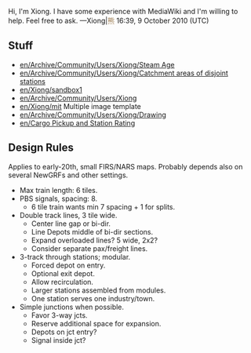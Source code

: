 Hi, I'm Xiong. I have some experience with MediaWiki and I'm willing to help. Feel free to ask. &mdash;Xiong|<font color="#997749">&#29066;</font> 16:39, 9 October 2010 (UTC)

== Stuff ==

* [[en/Archive/Community/Users/Xiong/Steam Age]]
* [[en/Archive/Community/Users/Xiong/Catchment areas of disjoint stations]]
* [[en/Xiong/sandbox1]]
* [[en/Archive/Community/Users/Xiong]]
* [[en/Xiong/mit]] Multiple image template
* [[en/Archive/Community/Users/Xiong/Drawing]]
* [[en/Cargo Pickup and Station Rating]]

== Design Rules ==

Applies to early-20th, small FIRS/NARS maps. Probably depends also on several NewGRFs and other settings.


* Max train length: 6 tiles.
* PBS signals, spacing: 8.
** 6 tile train wants min 7 spacing + 1 for splits.
* Double track lines, 3 tile wide.
** Center line gap or bi-dir.
** Line Depots middle of bi-dir sections.
** Expand overloaded lines? 5 wide, 2x2?
** Consider separate pax/freight lines. 
* 3-track through stations; modular.
** Forced depot on entry.
** Optional exit depot. 
** Allow recirculation. 
** Larger stations assembled from modules.
** One station serves one industry/town.
* Simple junctions when possible. 
** Favor 3-way jcts. 
** Reserve additional space for expansion. 
** Depots on jct entry? 
** Signal inside jct?